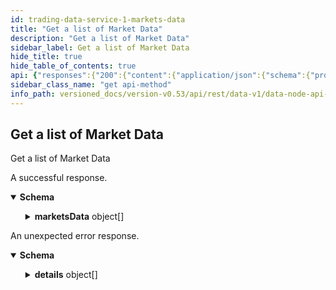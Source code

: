 ```yaml
---
id: trading-data-service-1-markets-data
title: "Get a list of Market Data"
description: "Get a list of Market Data"
sidebar_label: Get a list of Market Data
hide_title: true
hide_table_of_contents: true
api: {"responses":{"200":{"content":{"application/json":{"schema":{"properties":{"marketsData":{"items":{"properties":{"auctionEnd":{"format":"int64","title":"Time in seconds until the end of the auction (0 if currently not in auction period)","type":"string"},"auctionStart":{"format":"int64","title":"Time until next auction (used in FBA's) - currently always 0","type":"string"},"bestBidPrice":{"title":"Highest price level on an order book for buy orders, as an integer, for example `123456` is a correctly\nformatted price of `1.23456` assuming market configured to 5 decimal places","type":"string"},"bestBidVolume":{"format":"uint64","title":"Aggregated volume being bid at the best bid price","type":"string"},"bestOfferPrice":{"title":"Lowest price level on an order book for offer orders","type":"string"},"bestOfferVolume":{"format":"uint64","title":"Aggregated volume being offered at the best offer price, as an integer, for example `123456` is a correctly\n // formatted price of `1.23456` assuming market configured to 5 decimal places","type":"string"},"bestStaticBidPrice":{"title":"Highest price on the order book for buy orders not including pegged orders","type":"string"},"bestStaticBidVolume":{"format":"uint64","title":"Total volume at the best static bid price excluding pegged orders","type":"string"},"bestStaticOfferPrice":{"title":"Lowest price on the order book for sell orders not including pegged orders","type":"string"},"bestStaticOfferVolume":{"format":"uint64","title":"Total volume at the best static offer price excluding pegged orders","type":"string"},"extensionTrigger":{"title":"When a market auction is extended, this field indicates what caused the extension","default":"AUCTION_TRIGGER_UNSPECIFIED","description":"- AUCTION_TRIGGER_UNSPECIFIED: Default value for AuctionTrigger, no auction triggered\n - AUCTION_TRIGGER_BATCH: Batch auction\n - AUCTION_TRIGGER_OPENING: Opening auction\n - AUCTION_TRIGGER_PRICE: Price monitoring trigger\n - AUCTION_TRIGGER_LIQUIDITY: Liquidity monitoring trigger","enum":["AUCTION_TRIGGER_UNSPECIFIED","AUCTION_TRIGGER_BATCH","AUCTION_TRIGGER_OPENING","AUCTION_TRIGGER_PRICE","AUCTION_TRIGGER_LIQUIDITY"],"type":"string"},"indicativePrice":{"title":"Indicative price (zero if not in auction)","type":"string"},"indicativeVolume":{"format":"uint64","title":"Indicative volume (zero if not in auction)","type":"string"},"liquidityProviderFeeShare":{"items":{"properties":{"averageEntryValuation":{"title":"The average entry valuation of the liquidity provider for the market","type":"string"},"equityLikeShare":{"title":"The share own by this liquidity provider (float)","type":"string"},"party":{"title":"The liquidity provider party id","type":"string"}},"title":"The equity like share of liquidity fee for each liquidity provider","type":"object"},"title":"the equity like share of liquidity fee for each liquidity provider","type":"array"},"markPrice":{"title":"Mark price, as an integer, for example `123456` is a correctly\nformatted price of `1.23456` assuming market configured to 5 decimal places","type":"string"},"market":{"title":"Market identifier for the data","type":"string"},"marketTradingMode":{"title":"The current trading mode for the market","default":"TRADING_MODE_UNSPECIFIED","description":"- TRADING_MODE_UNSPECIFIED: Default value, this is invalid\n - TRADING_MODE_CONTINUOUS: Normal trading\n - TRADING_MODE_BATCH_AUCTION: Auction trading (FBA)\n - TRADING_MODE_OPENING_AUCTION: Opening auction\n - TRADING_MODE_MONITORING_AUCTION: Auction triggered by monitoring\n - TRADING_MODE_NO_TRADING: Not trading is allowed","enum":["TRADING_MODE_UNSPECIFIED","TRADING_MODE_CONTINUOUS","TRADING_MODE_BATCH_AUCTION","TRADING_MODE_OPENING_AUCTION","TRADING_MODE_MONITORING_AUCTION","TRADING_MODE_NO_TRADING"],"type":"string"},"marketValueProxy":{"title":"the market value proxy","type":"string"},"midPrice":{"title":"Arithmetic average of the best bid price and best offer price, as an integer, for example `123456` is a correctly\nformatted price of `1.23456` assuming market configured to 5 decimal places","type":"string"},"openInterest":{"format":"uint64","title":"The sum of the size of all positions greater than 0 on the market","type":"string"},"priceMonitoringBounds":{"items":{"properties":{"maxValidPrice":{"title":"Maximum price that isn't currently breaching the specified price monitoring trigger","type":"string"},"minValidPrice":{"title":"Minimum price that isn't currently breaching the specified price monitoring trigger","type":"string"},"referencePrice":{"title":"Reference price used to calculate the valid price range","type":"string"},"trigger":{"properties":{"auctionExtension":{"format":"int64","title":"Price monitoring auction extension duration in seconds should the price\nbreach it's theoretical level over the specified horizon at the specified\nprobability level","type":"string"},"horizon":{"format":"int64","title":"Price monitoring projection horizon τ in seconds","type":"string"},"probability":{"title":"Price monitoring probability level p","type":"string"}},"title":"PriceMonitoringTrigger holds together price projection horizon τ, probability level p, and auction extension duration","type":"object"}},"title":"Represents a list of valid (at the current timestamp) price ranges per associated trigger","type":"object"},"title":"One or more price monitoring bounds for the current timestamp","type":"array"},"staticMidPrice":{"title":"Arithmetic average of the best static bid price and best static offer price","type":"string"},"suppliedStake":{"title":"Available stake for the given market","type":"string"},"targetStake":{"title":"Targeted stake for the given market","type":"string"},"timestamp":{"format":"int64","title":"Timestamp at which this mark price was relevant, in nanoseconds since the epoch\n- See [`VegaTimeResponse`](#api.VegaTimeResponse).`timestamp`","type":"string"},"trigger":{"title":"When a market is in an auction trading mode, this field indicates what triggered the auction","default":"AUCTION_TRIGGER_UNSPECIFIED","description":"- AUCTION_TRIGGER_UNSPECIFIED: Default value for AuctionTrigger, no auction triggered\n - AUCTION_TRIGGER_BATCH: Batch auction\n - AUCTION_TRIGGER_OPENING: Opening auction\n - AUCTION_TRIGGER_PRICE: Price monitoring trigger\n - AUCTION_TRIGGER_LIQUIDITY: Liquidity monitoring trigger","enum":["AUCTION_TRIGGER_UNSPECIFIED","AUCTION_TRIGGER_BATCH","AUCTION_TRIGGER_OPENING","AUCTION_TRIGGER_PRICE","AUCTION_TRIGGER_LIQUIDITY"],"type":"string"}},"title":"Represents data generated by a market when open","type":"object"},"title":"A list of 0 or more market data","type":"array"}},"title":"Response for market data","type":"object"}}},"description":"A successful response."},"default":{"content":{"application/json":{"schema":{"properties":{"code":{"format":"int32","type":"integer"},"details":{"items":{"additionalProperties":{},"properties":{"@type":{"type":"string"}},"type":"object"},"type":"array"},"message":{"type":"string"}},"type":"object"}}},"description":"An unexpected error response."}},"tags":["TradingDataService"],"operationId":"TradingDataService1_MarketsData","description":"Get a list of Market Data","method":"get","path":"/markets-data","servers":[{"url":"https://vega.xprv.io/datanode","description":"vega.xprv.io"}],"info":{"title":"data-node/api/v1/trading_data.proto","version":"0.53.0"},"postman":{"name":"Get a list of Market Data","description":{"type":"text/plain"},"url":{"path":["markets-data"],"host":["{{baseUrl}}"],"query":[],"variable":[]},"header":[{"key":"Accept","value":"application/json"}],"method":"GET"}}
sidebar_class_name: "get api-method"
info_path: versioned_docs/version-v0.53/api/rest/data-v1/data-node-api-v-1-trading-data-proto
---
```



## Get a list of Market Data



Get a list of Market Data

<div><ApiTabs><TabItem label={"200"} value={"200"}><div>

A successful response.

</div><div><MimeTabs groupId={"mime-type"}><TabItem label={"application/json"} value={"application/json"}><SchemaTabs groupId={"schema-tabs"}><TabItem label={"Schema"} value={"Schema"}><details style={{}} data-collapsed={false} open={true}><summary style={{"textAlign":"left"}}><strong>Schema</strong></summary><div style={{"textAlign":"left","marginLeft":"1rem"}}></div><ul style={{"marginLeft":"1rem"}}><SchemaItem collapsible={true} className={"schemaItem"}><details style={{}}><summary style={{}}><strong>marketsData</strong><span style={{"opacity":"0.6"}}> object[]</span></summary><div style={{"marginLeft":"1rem"}}><SchemaItem collapsible={false} name={"auctionEnd"} required={false} schemaDescription={undefined} schemaName={"int64"} qualifierMessage={undefined} defaultValue={undefined}></SchemaItem><SchemaItem collapsible={false} name={"auctionStart"} required={false} schemaDescription={undefined} schemaName={"int64"} qualifierMessage={undefined} defaultValue={undefined}></SchemaItem><SchemaItem collapsible={false} name={"bestBidPrice"} required={false} schemaDescription={undefined} schemaName={"Highest price level on an order book for buy orders, as an integer, for example `123456` is a correctly\nformatted price of `1.23456` assuming market configured to 5 decimal places"} qualifierMessage={undefined} defaultValue={undefined}></SchemaItem><SchemaItem collapsible={false} name={"bestBidVolume"} required={false} schemaDescription={undefined} schemaName={"uint64"} qualifierMessage={undefined} defaultValue={undefined}></SchemaItem><SchemaItem collapsible={false} name={"bestOfferPrice"} required={false} schemaDescription={undefined} schemaName={"Lowest price level on an order book for offer orders"} qualifierMessage={undefined} defaultValue={undefined}></SchemaItem><SchemaItem collapsible={false} name={"bestOfferVolume"} required={false} schemaDescription={undefined} schemaName={"uint64"} qualifierMessage={undefined} defaultValue={undefined}></SchemaItem><SchemaItem collapsible={false} name={"bestStaticBidPrice"} required={false} schemaDescription={undefined} schemaName={"Highest price on the order book for buy orders not including pegged orders"} qualifierMessage={undefined} defaultValue={undefined}></SchemaItem><SchemaItem collapsible={false} name={"bestStaticBidVolume"} required={false} schemaDescription={undefined} schemaName={"uint64"} qualifierMessage={undefined} defaultValue={undefined}></SchemaItem><SchemaItem collapsible={false} name={"bestStaticOfferPrice"} required={false} schemaDescription={undefined} schemaName={"Lowest price on the order book for sell orders not including pegged orders"} qualifierMessage={undefined} defaultValue={undefined}></SchemaItem><SchemaItem collapsible={false} name={"bestStaticOfferVolume"} required={false} schemaDescription={undefined} schemaName={"uint64"} qualifierMessage={undefined} defaultValue={undefined}></SchemaItem><SchemaItem collapsible={false} name={"extensionTrigger"} required={false} schemaDescription={"- AUCTION_TRIGGER_UNSPECIFIED: Default value for AuctionTrigger, no auction triggered\n - AUCTION_TRIGGER_BATCH: Batch auction\n - AUCTION_TRIGGER_OPENING: Opening auction\n - AUCTION_TRIGGER_PRICE: Price monitoring trigger\n - AUCTION_TRIGGER_LIQUIDITY: Liquidity monitoring trigger"} schemaName={"When a market auction is extended, this field indicates what caused the extension"} qualifierMessage={"**Possible values:** [`AUCTION_TRIGGER_UNSPECIFIED`, `AUCTION_TRIGGER_BATCH`, `AUCTION_TRIGGER_OPENING`, `AUCTION_TRIGGER_PRICE`, `AUCTION_TRIGGER_LIQUIDITY`]"} defaultValue={"AUCTION_TRIGGER_UNSPECIFIED"}></SchemaItem><SchemaItem collapsible={false} name={"indicativePrice"} required={false} schemaDescription={undefined} schemaName={"Indicative price (zero if not in auction)"} qualifierMessage={undefined} defaultValue={undefined}></SchemaItem><SchemaItem collapsible={false} name={"indicativeVolume"} required={false} schemaDescription={undefined} schemaName={"uint64"} qualifierMessage={undefined} defaultValue={undefined}></SchemaItem><SchemaItem collapsible={true} className={"schemaItem"}><details style={{}}><summary style={{}}><strong>liquidityProviderFeeShare</strong><span style={{"opacity":"0.6"}}> object[]</span></summary><div style={{"marginLeft":"1rem"}}><SchemaItem collapsible={false} name={"averageEntryValuation"} required={false} schemaDescription={undefined} schemaName={"The average entry valuation of the liquidity provider for the market"} qualifierMessage={undefined} defaultValue={undefined}></SchemaItem><SchemaItem collapsible={false} name={"equityLikeShare"} required={false} schemaDescription={undefined} schemaName={"The share own by this liquidity provider (float)"} qualifierMessage={undefined} defaultValue={undefined}></SchemaItem><SchemaItem collapsible={false} name={"party"} required={false} schemaDescription={undefined} schemaName={"The liquidity provider party id"} qualifierMessage={undefined} defaultValue={undefined}></SchemaItem></div></details></SchemaItem><SchemaItem collapsible={false} name={"markPrice"} required={false} schemaDescription={undefined} schemaName={"Mark price, as an integer, for example `123456` is a correctly\nformatted price of `1.23456` assuming market configured to 5 decimal places"} qualifierMessage={undefined} defaultValue={undefined}></SchemaItem><SchemaItem collapsible={false} name={"market"} required={false} schemaDescription={undefined} schemaName={"Market identifier for the data"} qualifierMessage={undefined} defaultValue={undefined}></SchemaItem><SchemaItem collapsible={false} name={"marketTradingMode"} required={false} schemaDescription={"- TRADING_MODE_UNSPECIFIED: Default value, this is invalid\n - TRADING_MODE_CONTINUOUS: Normal trading\n - TRADING_MODE_BATCH_AUCTION: Auction trading (FBA)\n - TRADING_MODE_OPENING_AUCTION: Opening auction\n - TRADING_MODE_MONITORING_AUCTION: Auction triggered by monitoring\n - TRADING_MODE_NO_TRADING: Not trading is allowed"} schemaName={"The current trading mode for the market"} qualifierMessage={"**Possible values:** [`TRADING_MODE_UNSPECIFIED`, `TRADING_MODE_CONTINUOUS`, `TRADING_MODE_BATCH_AUCTION`, `TRADING_MODE_OPENING_AUCTION`, `TRADING_MODE_MONITORING_AUCTION`, `TRADING_MODE_NO_TRADING`]"} defaultValue={"TRADING_MODE_UNSPECIFIED"}></SchemaItem><SchemaItem collapsible={false} name={"marketValueProxy"} required={false} schemaDescription={undefined} schemaName={"the market value proxy"} qualifierMessage={undefined} defaultValue={undefined}></SchemaItem><SchemaItem collapsible={false} name={"midPrice"} required={false} schemaDescription={undefined} schemaName={"Arithmetic average of the best bid price and best offer price, as an integer, for example `123456` is a correctly\nformatted price of `1.23456` assuming market configured to 5 decimal places"} qualifierMessage={undefined} defaultValue={undefined}></SchemaItem><SchemaItem collapsible={false} name={"openInterest"} required={false} schemaDescription={undefined} schemaName={"uint64"} qualifierMessage={undefined} defaultValue={undefined}></SchemaItem><SchemaItem collapsible={true} className={"schemaItem"}><details style={{}}><summary style={{}}><strong>priceMonitoringBounds</strong><span style={{"opacity":"0.6"}}> object[]</span></summary><div style={{"marginLeft":"1rem"}}><SchemaItem collapsible={false} name={"maxValidPrice"} required={false} schemaDescription={undefined} schemaName={"Maximum price that isn't currently breaching the specified price monitoring trigger"} qualifierMessage={undefined} defaultValue={undefined}></SchemaItem><SchemaItem collapsible={false} name={"minValidPrice"} required={false} schemaDescription={undefined} schemaName={"Minimum price that isn't currently breaching the specified price monitoring trigger"} qualifierMessage={undefined} defaultValue={undefined}></SchemaItem><SchemaItem collapsible={false} name={"referencePrice"} required={false} schemaDescription={undefined} schemaName={"Reference price used to calculate the valid price range"} qualifierMessage={undefined} defaultValue={undefined}></SchemaItem><SchemaItem collapsible={true} className={"schemaItem"}><details style={{}}><summary style={{}}><strong>trigger</strong><span style={{"opacity":"0.6"}}> object</span></summary><div style={{"marginLeft":"1rem"}}><SchemaItem collapsible={false} name={"auctionExtension"} required={false} schemaDescription={undefined} schemaName={"int64"} qualifierMessage={undefined} defaultValue={undefined}></SchemaItem><SchemaItem collapsible={false} name={"horizon"} required={false} schemaDescription={undefined} schemaName={"int64"} qualifierMessage={undefined} defaultValue={undefined}></SchemaItem><SchemaItem collapsible={false} name={"probability"} required={false} schemaDescription={undefined} schemaName={"Price monitoring probability level p"} qualifierMessage={undefined} defaultValue={undefined}></SchemaItem></div></details></SchemaItem></div></details></SchemaItem><SchemaItem collapsible={false} name={"staticMidPrice"} required={false} schemaDescription={undefined} schemaName={"Arithmetic average of the best static bid price and best static offer price"} qualifierMessage={undefined} defaultValue={undefined}></SchemaItem><SchemaItem collapsible={false} name={"suppliedStake"} required={false} schemaDescription={undefined} schemaName={"Available stake for the given market"} qualifierMessage={undefined} defaultValue={undefined}></SchemaItem><SchemaItem collapsible={false} name={"targetStake"} required={false} schemaDescription={undefined} schemaName={"Targeted stake for the given market"} qualifierMessage={undefined} defaultValue={undefined}></SchemaItem><SchemaItem collapsible={false} name={"timestamp"} required={false} schemaDescription={undefined} schemaName={"int64"} qualifierMessage={undefined} defaultValue={undefined}></SchemaItem><SchemaItem collapsible={false} name={"trigger"} required={false} schemaDescription={"- AUCTION_TRIGGER_UNSPECIFIED: Default value for AuctionTrigger, no auction triggered\n - AUCTION_TRIGGER_BATCH: Batch auction\n - AUCTION_TRIGGER_OPENING: Opening auction\n - AUCTION_TRIGGER_PRICE: Price monitoring trigger\n - AUCTION_TRIGGER_LIQUIDITY: Liquidity monitoring trigger"} schemaName={"When a market is in an auction trading mode, this field indicates what triggered the auction"} qualifierMessage={"**Possible values:** [`AUCTION_TRIGGER_UNSPECIFIED`, `AUCTION_TRIGGER_BATCH`, `AUCTION_TRIGGER_OPENING`, `AUCTION_TRIGGER_PRICE`, `AUCTION_TRIGGER_LIQUIDITY`]"} defaultValue={"AUCTION_TRIGGER_UNSPECIFIED"}></SchemaItem></div></details></SchemaItem></ul></details></TabItem><TabItem label={"Example (from schema)"} value={"Example (from schema)"}><ResponseSamples responseExample={"{\n  \"marketsData\": [\n    {\n      \"auctionEnd\": \"string\",\n      \"auctionStart\": \"string\",\n      \"bestBidPrice\": \"string\",\n      \"bestBidVolume\": \"string\",\n      \"bestOfferPrice\": \"string\",\n      \"bestOfferVolume\": \"string\",\n      \"bestStaticBidPrice\": \"string\",\n      \"bestStaticBidVolume\": \"string\",\n      \"bestStaticOfferPrice\": \"string\",\n      \"bestStaticOfferVolume\": \"string\",\n      \"extensionTrigger\": \"AUCTION_TRIGGER_UNSPECIFIED\",\n      \"indicativePrice\": \"string\",\n      \"indicativeVolume\": \"string\",\n      \"liquidityProviderFeeShare\": [\n        {\n          \"averageEntryValuation\": \"string\",\n          \"equityLikeShare\": \"string\",\n          \"party\": \"string\"\n        }\n      ],\n      \"markPrice\": \"string\",\n      \"market\": \"string\",\n      \"marketTradingMode\": \"TRADING_MODE_UNSPECIFIED\",\n      \"marketValueProxy\": \"string\",\n      \"midPrice\": \"string\",\n      \"openInterest\": \"string\",\n      \"priceMonitoringBounds\": [\n        {\n          \"maxValidPrice\": \"string\",\n          \"minValidPrice\": \"string\",\n          \"referencePrice\": \"string\",\n          \"trigger\": {\n            \"auctionExtension\": \"string\",\n            \"horizon\": \"string\",\n            \"probability\": \"string\"\n          }\n        }\n      ],\n      \"staticMidPrice\": \"string\",\n      \"suppliedStake\": \"string\",\n      \"targetStake\": \"string\",\n      \"timestamp\": \"string\",\n      \"trigger\": \"AUCTION_TRIGGER_UNSPECIFIED\"\n    }\n  ]\n}"} language={"json"}></ResponseSamples></TabItem></SchemaTabs></TabItem></MimeTabs></div></TabItem><TabItem label={"default"} value={"default"}><div>

An unexpected error response.

</div><div><MimeTabs groupId={"mime-type"}><TabItem label={"application/json"} value={"application/json"}><SchemaTabs groupId={"schema-tabs"}><TabItem label={"Schema"} value={"Schema"}><details style={{}} data-collapsed={false} open={true}><summary style={{"textAlign":"left"}}><strong>Schema</strong></summary><div style={{"textAlign":"left","marginLeft":"1rem"}}></div><ul style={{"marginLeft":"1rem"}}><SchemaItem collapsible={false} name={"code"} required={false} schemaDescription={undefined} schemaName={"int32"} qualifierMessage={undefined} defaultValue={undefined}></SchemaItem><SchemaItem collapsible={true} className={"schemaItem"}><details style={{}}><summary style={{}}><strong>details</strong><span style={{"opacity":"0.6"}}> object[]</span></summary><div style={{"marginLeft":"1rem"}}><SchemaItem collapsible={false} name={"@type"} required={false} schemaDescription={undefined} schemaName={"string"} qualifierMessage={undefined} defaultValue={undefined}></SchemaItem></div></details></SchemaItem><SchemaItem collapsible={false} name={"message"} required={false} schemaDescription={undefined} schemaName={"string"} qualifierMessage={undefined} defaultValue={undefined}></SchemaItem></ul></details></TabItem><TabItem label={"Example (from schema)"} value={"Example (from schema)"}><ResponseSamples responseExample={"{\n  \"code\": 0,\n  \"details\": [\n    {\n      \"@type\": \"string\"\n    }\n  ],\n  \"message\": \"string\"\n}"} language={"json"}></ResponseSamples></TabItem></SchemaTabs></TabItem></MimeTabs></div></TabItem></ApiTabs></div>
      